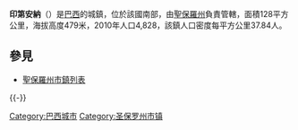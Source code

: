 {{Coord|22|10|28|S|50|15|06|W|scale:30000|display=title}}

'''印第安納'''（{{lang-pt|Indiana}}）是[[巴西|巴西]]的城鎮，位於該國南部，由[[聖保羅州|聖保羅州]]負責管轄，面積128平方公里，海拔高度479米，2010年人口4,828，該鎮人口密度每平方公里37.84人。

== 參見 ==
*[[聖保羅州市鎮列表|聖保羅州市鎮列表]]

{{Brazil-geo-stub}}

[[Category:巴西城市|Category:巴西城市]]
{{-}}
{{圣保罗州市镇}}
[[Category:圣保罗州市镇|Category:圣保罗州市镇]]